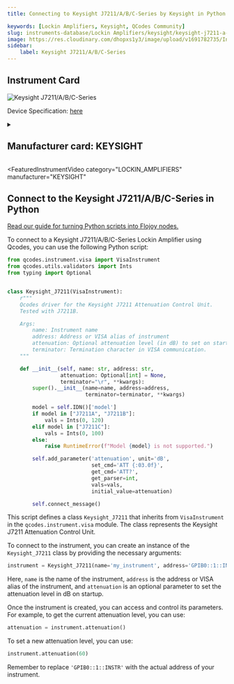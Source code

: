 ```yaml
---
title: Connecting to Keysight J7211/A/B/C-Series by Keysight in Python

keywords: [Lockin Amplifiers, Keysight, QCodes Community] 
slug: instruments-database/Lockin Amplifiers/keysight/keysight-j7211-a-b-c-series 
image: https://res.cloudinary.com/dhopxs1y3/image/upload/v1691782735/Instruments/Lockin%20Amplifiers/Keysight-J7211-A-B-C-Series/Keysight-J7211-A-B-C-Series.jpg
sidebar:
    label: Keysight J7211/A/B/C-Series 
---
```



## Instrument Card



![Keysight J7211/A/B/C-Series](https://res.cloudinary.com/dhopxs1y3/image/upload/v1691782735/Instruments/Lockin%20Amplifiers/Keysight-J7211-A-B-C-Series/Keysight-J7211-A-B-C-Series.jpg)

Device Specification: [here](https://www.keysight.com/us/en/assets/7018-01788/technical-overviews/5989-8323.pdf)

<details style={{ marginTop: "15px"}}>
<summary><h2 style={{display:'inline'}}>Manufacturer card: KEYSIGHT</h2></summary>

![KEYSIGHT](https://res.cloudinary.com/dhopxs1y3/image/upload/v1692125973/Instruments/Vendor%20Logos/Keysight.png)

Keysight Technologies, or Keysight, is an American company that manufactures electronics test and measurement equipment and software

- Headquarters: USA
- Yearly Revenue (millions, USD): 5420
- Vendor Website: [here](https://www.keysight.com/us/en/home.html)

</details>


<FeaturedInstrumentVideo
  category="LOCKIN_AMPLIFIERS"
  manufacturer="KEYSIGHT"
></FeaturedInstrumentVideo>

## Connect to the Keysight J7211/A/B/C-Series in Python

[Read our guide for turning Python scripts into Flojoy nodes.](https://docs.flojoy.ai/contribution/blocks/custom-flojoy-block/)



<Tabs>
<TabItem value="Flojoy" label="Flojoy" className="flojoy-instrument-tabs">

<NodeCardCollection category="LOCKIN_AMPLIFIERS" manufacturer="Keysight"></NodeCardCollection>

</TabItem>
<TabItem value="QCodes Community" label="QCodes Community">

To connect to a Keysight J7211/A/B/C-Series Lockin Amplifier using Qcodes, you can use the following Python script:

```python
from qcodes.instrument.visa import VisaInstrument
from qcodes.utils.validators import Ints
from typing import Optional


class Keysight_J7211(VisaInstrument):
    r"""
    Qcodes driver for the Keysight J7211 Attenuation Control Unit.
    Tested with J7211B.

    Args:
        name: Instrument name
        address: Address or VISA alias of instrument
        attenuation: Optional attenuation level (in dB) to set on startup
        terminator: Termination character in VISA communication.
    """

    def __init__(self, name: str, address: str,
                 attenuation: Optional[int] = None,
                 terminator="\r", **kwargs):
        super().__init__(name=name, address=address,
                         terminator=terminator, **kwargs)

        model = self.IDN()['model']
        if model in ["J7211A", "J7211B"]:
            vals = Ints(0, 120)
        elif model in ["J7211C"]:
            vals = Ints(0, 100)
        else:
            raise RuntimeError(f"Model {model} is not supported.")

        self.add_parameter('attenuation', unit='dB',
                           set_cmd='ATT {:03.0f}',
                           get_cmd='ATT?',
                           get_parser=int,
                           vals=vals,
                           initial_value=attenuation)

        self.connect_message()
```

This script defines a class `Keysight_J7211` that inherits from `VisaInstrument` in the `qcodes.instrument.visa` module. The class represents the Keysight J7211 Attenuation Control Unit.

To connect to the instrument, you can create an instance of the `Keysight_J7211` class by providing the necessary arguments:

```python
instrument = Keysight_J7211(name='my_instrument', address='GPIB0::1::INSTR', attenuation=50)
```

Here, `name` is the name of the instrument, `address` is the address or VISA alias of the instrument, and `attenuation` is an optional parameter to set the attenuation level in dB on startup.

Once the instrument is created, you can access and control its parameters. For example, to get the current attenuation level, you can use:

```python
attenuation = instrument.attenuation()
```

To set a new attenuation level, you can use:

```python
instrument.attenuation(60)
```

Remember to replace `'GPIB0::1::INSTR'` with the actual address of your instrument.

</TabItem>
</Tabs>